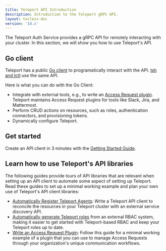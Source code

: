 ```yaml
---
title: Teleport API Introduction
description: Introduction to the Teleport gRPC API.
layout: tocless-doc
version: '14.x'
---
```


The Teleport Auth Service provides a gRPC API for remotely interacting with your
cluster. In this section, we will show you how to use Teleport's API.

## Go client

Teleport has a public [Go
client](https://pkg.go.dev/github.com/gravitational/teleport/api/client) to
programatically interact with the API. [tsh and tctl](/docs/ver/14.x/reference/cli) use
the same API.

Here is what you can do with the Go Client:

- Integrate with external tools, e.g., to write an [Access Request
  plugin](/docs/ver/14.x/access-controls/access-request-plugins/index). Teleport
  maintains Access Request plugins for tools like Slack, Jira, and Mattermost.
- Perform CRUD actions on resources, such as roles, authentication connectors,
  and provisioning tokens.
- Dynamically configure Teleport.

## Get started

Create an API client in 3 minutes with the [Getting Started
Guide](/docs/ver/14.x/api/getting-started).

## Learn how to use Teleport's API libraries

The following guides provide tours of API libraries that are relevant when
setting up an API client to automate some aspect of setting up Teleport. Read
these guides to set up a minimal working example and plan your own use of
Teleport's API client libraries:

- [Automatically Register Teleport Agents](/docs/ver/14.x/api/automatically-register-agents):
  Write a Teleport API client to reconcile the resources in your Teleport
  cluster with an external service discovery API.
- [Automatically generate Teleport roles](/docs/ver/14.x/api/rbac) from an external RBAC
  system, making it easier to get started with Teleport-based RBAC and keep your
  Teleport roles up to date.
- [Write an Access Request Plugin](/docs/ver/14.x/api/access-plugin): Follow this guide for a
  minimal working example of a plugin that you can use to manage Access Requests
  through your organization's unique communication workflows.
